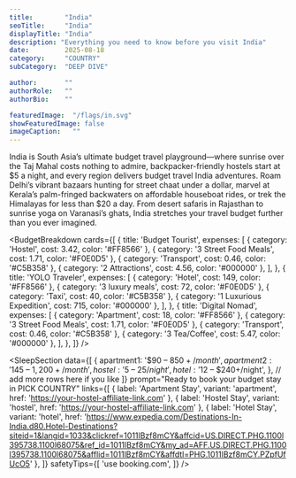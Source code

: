 ---
title:        "India"
seoTitle:     "India"
displayTitle: "India"
description: "Everything you need to know before you visit India"
date:         2025-08-18
category:     "COUNTRY"
subCategory:  "DEEP DIVE"

author:       ""
authorRole:   ""
authorBio:    ""

featuredImage:  "/flags/in.svg"
showFeaturedImage: false
imageCaption:   ""
---

<CountryPhoto
  src="/blogCountryImages/india/india-mountAbu.jpg"
  alt="Mount Abu and Aravalli mountain range aerial panoramic view. Mount Abu is a hill station in Rajasthan state, India"
  caption="Mount Abu and Aravalli mountain range aerial panoramic view. Mount Abu is a hill station in Rajasthan state, India"
/>

India is South Asia’s ultimate budget travel playground—where sunrise over the Taj Mahal costs nothing to admire, backpacker-friendly hostels start at $5 a night, and every region delivers budget travel India adventures. Roam Delhi’s vibrant bazaars hunting for street chaat under a dollar, marvel at Kerala’s palm-fringed backwaters on affordable houseboat rides, or trek the Himalayas for less than $20 a day. From desert safaris in Rajasthan to sunrise yoga on Varanasi’s ghats, India stretches your travel budget further than you ever imagined.

<BudgetBreakdown
  cards={[
    {
      title: 'Budget Tourist',
      expenses: [
        { category: 'Hostel', cost: 3.42, color: '#FF8566' },
        { category: '3 Street Food Meals', cost: 1.71, color: '#F0E0D5' },
        { category: 'Transport', cost: 0.46, color: '#C5B358' },
        { category: '2 Attractions', cost: 4.56, color: '#000000' },
      ],
    },
    {
      title: 'YOLO Traveler',
      expenses: [
        { category: 'Hotel', cost: 149, color: '#FF8566' },
        { category: '3 luxury meals', cost: 72, color: '#F0E0D5' },
        { category: 'Taxi', cost: 40, color: '#C5B358' },
        { category: '1 Luxurious Expedition', cost: 715, color: '#000000' },
      ],
    },
    {
      title: 'Digital Nomad',
      expenses: [
        { category: 'Apartment', cost: 18, color: '#FF8566' },
        { category: '3 Street Food Meals', cost: 1.71, color: '#F0E0D5' },
        { category: 'Transport', cost: 0.46, color: '#C5B358' },
        { category: '3 Tea/Coffee', cost: 5.47, color: '#000000' },
      ],
    },
  ]}
/>

<FlightCTA
  title="Book Cheap Flights to New Delhi, India"
  subtitle="Your $15 a Day Adventure Awaits!"
  buttonText="Book Now"
  href="https://www.expedia.com/Destinations-In-India.d80.Flight-Destinations?siteid=1&langid=1033&clickref=1011lBzb9zFR&affcid=US.DIRECT.PHG.1100l395738.1100l68075&ref_id=1011lBzb9zFR&my_ad=AFF.US.DIRECT.PHG.1100l395738.1100l68075&afflid=1011lBzb9zFR&affdtl=PHG.1011lBzb9zFR.PZCiVU8Up1"
/>

<TourSectionStarter 
  subHeader="Discover India’s Best Budget Tours and Free Experiences" 
  paragraph="Ride a local train from Mumbai to Goa for pocket-change fares; join free walking tours through Old Delhi’s spice-scented lanes; or cycle past colonial-era mansions in Kolkata for just a few dollars. Spot tigers on a budget safari in Ranthambore, float through Assam’s floating markets at dawn, or hike the Western Ghats on a shoestring. These affordable tours and priceless free experiences prove you don’t need to overspend to uncover India’s hidden gems." 
/>

<TourCTA
  partnerId="P00249582"
  widgetRef="W-659b109d-952f-4ba1-90c0-065e8ae7c195"
  toursLink="https://www.viator.com/en-CA/India/d723?pid=P00249582&mcid=42383&medium=link"
  destination="India"
/>

<SleepSectionStarter 
  subHeader="From dorm beds to guesthouse gems, India’s lodging options stretch every rupee" 
  paragraph="Visit between October and March to catch Diwali’s fireworks or Holi’s color-run celebrations without peak-season price hikes. In the Golden Triangle, hostel dorms start as low as $4, and family-run homestays in Udaipur and Jodhpur hover under $15 a night. Goa’s beach shacks begin at $10, while Himalayan guesthouses in McLeod Ganj and Dharamshala stay around $20. Whether you need reliable Wi-Fi for remote work or a tranquil retreat after temple-hopping, India has a slumber spot for every style and budget." 
/>

<SleepSection
  data={[
    {
      apartment1: '$90 – $850+/month',
      apartment2: '$145 – $1,200+/month',
      hostel:     '$5 – $25/night',
      hotel:      '$12 – $240+/night',
    },
    // add more rows here if you like
  ]}
  prompt="Ready to book your budget stay in PICK COUNTRY"
  links={[
    {
      label:   'Apartment Stay',
      variant: 'apartment',
      href:    'https://your-hostel-affiliate-link.com'
    },
    {
      label:   'Hostel Stay',
      variant: 'hostel',
      href:    'https://your-hostel-affiliate-link.com'
    },
    {
      label:   'Hotel Stay',
      variant: 'hotel',
      href:    'https://www.expedia.com/Destinations-In-India.d80.Hotel-Destinations?siteid=1&langid=1033&clickref=1011lBzf8mCY&affcid=US.DIRECT.PHG.1100l395738.1100l68075&ref_id=1011lBzf8mCY&my_ad=AFF.US.DIRECT.PHG.1100l395738.1100l68075&afflid=1011lBzf8mCY&affdtl=PHG.1011lBzf8mCY.PZpfUfUcO5'
    },
  ]}
  safetyTips={[
    'use booking.com',
  ]}
/>

